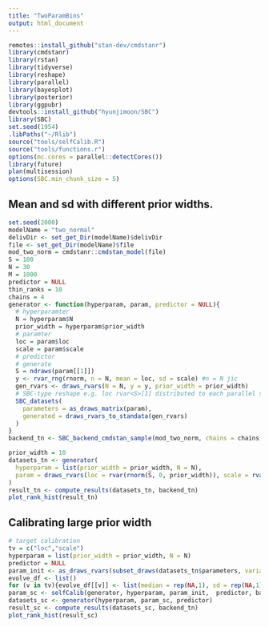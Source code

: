 ```yaml
---
title: "TwoParamBins"
output: html_document
---
```


```r
remotes::install_github("stan-dev/cmdstanr")
library(cmdstanr)
library(rstan)
library(tidyverse)
library(reshape)
library(parallel)
library(bayesplot)
library(posterior)
library(ggpubr)
devtools::install_github("hyunjimoon/SBC")
library(SBC)
set.seed(1954)
.libPaths("~/Rlib")
source("tools/selfCalib.R")
source("tools/functions.r")
options(mc.cores = parallel::detectCores())
library(future)
plan(multisession)
options(SBC.min_chunk_size = 5)
```

## Mean and sd with different prior widths.
```r
set.seed(2000)
modelName = "two_normal"
delivDir <- set_get_Dir(modelName)$delivDir
file <- set_get_Dir(modelName)$file
mod_two_norm = cmdstanr::cmdstan_model(file)
S = 100
N = 30
M = 1000
predictor = NULL
thin_ranks = 10
chains = 4
generator <- function(hyperparam, param, predictor = NULL){
  # hyperparamter
  N = hyperparam$N
  prior_width = hyperparam$prior_width
  # paramter
  loc = param$loc
  scale = param$scale
  # predictor
  # generate
  S = ndraws(param[[1]])
  y <- rvar_rng(rnorm, n = N, mean = loc, sd = scale) #n = N jic
  gen_rvars <- draws_rvars(N = N, y = y, prior_width = prior_width)
  # SBC-type reshape e.g. loc rvar<S>[1] distributed to each parallel simulation as rvar<1>[1]
  SBC_datasets(
    parameters = as_draws_matrix(param), 
    generated = draws_rvars_to_standata(gen_rvars)
  )
}
backend_tn <- SBC_backend_cmdstan_sample(mod_two_norm, chains = chains, iter_sampling = M * thin_ranks / chains)

prior_width = 10
datasets_tn <- generator(
  hyperparam = list(prior_width = prior_width, N = N),
  param = draws_rvars(loc = rvar(rnorm(S, 0, prior_width)), scale = rvar(exp(rnorm(S, 0, prior_width))))
)
result_tn <- compute_results(datasets_tn, backend_tn)
plot_rank_hist(result_tn)
```
## Calibrating large prior width
```r
# target calibration
tv = c("loc","scale")
hyperparam = list(prior_width = prior_width, N = N)
predictor = NULL
param_init <- as_draws_rvars(subset_draws(datasets_tn$parameters, variable = tv))
evolve_df <- list()
for (v in tv){evolve_df[[v]] <- list(median = rep(NA,1), sd = rep(NA,1))}
param_sc <- selfCalib(generator, hyperparam, param_init,  predictor, backend_tn, tv, cnt = 1, evolve_df, delivDir)
datasets_sc <- generator(hyperparam, param_sc, predictor) 
result_sc <- compute_results(datasets_sc, backend_tn)
plot_rank_hist(result_sc)
```



